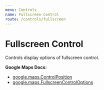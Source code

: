```yaml
---
menu: Controls
name: Fullscreen Control
route: /controls/fullscreen
---
```



# Fullscreen Control

Controls display options of fullscreen control.

**Google Maps Docs:**

- [google.maps.ControlPosition](https://developers.google.com/maps/documentation/javascript/reference#ControlPosition)
- [google.maps.FullscreenControlOptions](https://developers.google.com/maps/documentation/javascript/reference#FullscreenControlOptions)

<Playground>
  <DocsMap
    zoom={8}
    center={{ lat: 36.964, lng: -122.015 }}
  >
    <FullscreenControl position="BOTTOM_CENTER" />
  </DocsMap>
</Playground>

<PropsTable of={FullscreenControl} />
